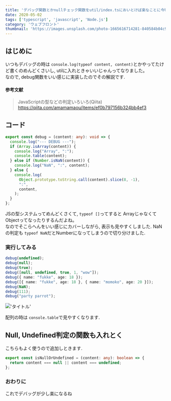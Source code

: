 ```yaml
---
title: 'デバッグ関数とかnullチェック関数をutil/index.tsにおいとけば楽なことに今頃気づいた。'
date: 2020-05-02
tags: ['typescript', 'javascript', 'Node.js']
category: 'ウェブフロント'
thumbnail: 'https://images.unsplash.com/photo-1665616714281-840584b04c91?crop=entropy&cs=tinysrgb&fit=max&fm=jpg&ixid=MnwzNzQ1NzR8MHwxfHJhbmRvbXx8fHx8fHx8fDE2NjY1Mjk2Njc&ixlib=rb-4.0.3&q=80&w=1080'
---
```


## はじめに

いつもデバッグの時は `console.log(typeof content, content)`とかやってたけど書くのめんどくさいし,
utilに入れときゃいいじゃんってなりました。\
なので, debug関数をいい感じに実装したのでその解説です.

#### 参考文献

> JavaScriptの型などの判定いろいろ(Qiita)\
> https://qiita.com/amamamaou/items/ef0b797156b324bb4ef3

## コード

```typescript
export const debug = (content: any): void => {
  console.log("--- DEBUG ---");
  if (Array.isArray(content)) {
    console.log("Array", ":");
    console.table(content);
  } else if (Number.isNaN(content)) {
    console.log("NaN", ":", content);
  } else {
    console.log(
      Object.prototype.toString.call(content).slice(8, -1),
      ":",
      content,
    );
  }
};
```

JSの型システムってめんどくさくて, `typeof []`ってすると ArrayじゃなくてObjectってなったりするんだよね。\
なのでそこらへんをいい感じにカバーしながら, 表示も見やすくしました. NaNの判定も
`typeof NaN`だとNumberになってしまうので切り分けました.

### 実行してみる

```typescript
debug(undefined);
debug(null);
debug(true);
debug([null, undefined, true, 1, "wow"]);
debug({ name: "fukke", age: 18 });
debug([{ name: "fukke", age: 18 }, { name: "momoko", age: 20 }]);
debug(NaN);
debug(111);
debug("party parrot");
```

!['タイトル'](https://i.gyazo.com/ed662772a98ddca7ea1059df9fb52f6d.png)

配列の時は `console.table`で見やすくなります.

## Null, Undefined判定の関数も入れとく

こちらもよく使うので追加しときます.

```typescript
export const isNullOrUndefined = (content: any): boolean => {
  return content === null || content === undefined;
};
```

### おわりに

これでデバッグが少し楽になるね

